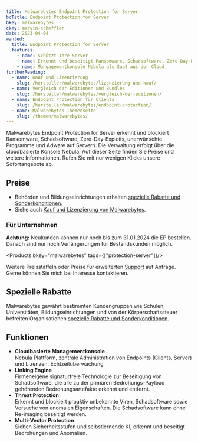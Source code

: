 ```yaml
---
title: Malwarebytes Endpoint Protection for Server
bcTitle: Endpoint Protection for Server
bkey: malwarebytes
ckey: marvin-scheffler
date: 2023-04-04
wanted:
  title: Endpoint Protection for Server
  features:
    - name: Schützt Ihre Server
    - name: Erkennt und beseitigt Ransomware, Schadsoftware, Zero-Day-Exploits, unerwünschte Programme und Adware
    - name: Mangagementkonsole Nebula als SaaS aus der Cloud
furtherReading:
  - name: Kauf und Lizenzierung
    slug: /hersteller/malwarebytes/lizenzierung-und-kauf/
  - name: Vergleich der Editionen und Bundles
    slug: /hersteller/malwarebytes/vergleich-der-editionen/
  - name: Endpoint Protection für Clients
    slug: /hersteller/malwarebytes/endpoint-protection/
  - name: Malwarebytes Themenseite
    slug: /themen/malwarebytes/
---
```




<Intro>

Malwarebytes Endpoint Protection for Server erkennt und blockiert Ransomware, Schadsoftware, Zero-Day-Exploits, unerwünschte Programme und Adware auf Servern. Die Verwaltung erfolgt über die cloudbasierte Konsole Nebula. Auf dieser Seite finden Sie Preise und weitere Informationen. Rufen Sie mit nur wenigen Klicks unsere Sofortangebote ab.

</Intro>

<TOC />


## Preise

<ArrowList>

- Behörden und Bildungseinrichtungen erhalten [spezielle Rabatte und Sonderkonditionen](/hersteller/malwarebytes/lizenzierung-und-kauf/#sonderkonditionen).
- Siehe auch [Kauf und Lizenzierung von Malwarebytes](/hersteller/malwarebytes/lizenzierung-und-kauf/).

</ArrowList>


### Für Unternehmen

<Info>

**Achtung:** Neukunden können nur noch bis zum 31.01.2024 die EP bestellen. Danach sind nur noch Verlängerungen für Bestandskunden möglich.

</Info>

<Products bkey="malwarebytes" tags={["protection-server"]}/>

<Info>

Weitere Preisstaffeln oder Preise für erweiterten [Support](/hersteller/malwarebytes/lizenzierung-und-kauf/#support) auf Anfrage. Gerne können Sie mich bei Interesse kontaktieren.

</Info>



## Spezielle Rabatte

Malwarebytes gewährt bestimmten Kundengruppen wie Schulen, Universitäten, Bildungseinrichtungen und von der Körperschaftssteuer befreiten Organisationen [spezielle Rabatte und Sonderkonditionen](/hersteller/malwarebytes/lizenzierung-und-kauf/#sonderkonditionen).


## Funktionen



- **Cloudbasierte Managementkonsole**<br/>
Nebula Plattform, zentrale Administration von Endpoints (Clients, Server) und Lizenzen, Echtzeitüberwachung
- **Linking Engine**<br/>
Firmeneigene signaturfreie Technologie zur Beseitigung von Schadsoftware, die alle zu der primären Bedrohungs-Payload gehörenden Bedrohungsartefakte erkennt und entfernt.
- **Threat Protection**<br/>
Erkennt und blockiert proaktiv unbekannte Viren, Schadsoftware sowie Versuche von anomalen Eigenschaften. Die Schadsoftware kann ohne Re-imaging beseitigt werden.
- **Multi-Vector Protection**<br/>
Sieben Sicherheitsstufen und selbstlernende KI, erkennt und beseitigt Bedrohungen und Anomalien.

<GetInTouch theme="light" />

